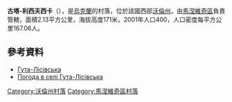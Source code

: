 {{coord|51|15|10|N|25|43|49|E|scale:30000|display=title}}

'''古塔-利西夫西卡'''（{{lang-uk|Гута-Лісівська}}），是[[烏克蘭|烏克蘭]]的村落，位於該國西部[[沃倫州|沃倫州]]，由[[馬涅維奇區|馬涅維奇區]]負責管轄，面積2.13平方公里，海拔高度171米，2001年人口400，人口密度每平方公里167.06人。

==參考資料==
* [http://w1.c1.rada.gov.ua/pls/z7503/A005?rdat1=01.04.2014&rf7571=4374 Гута-Лісівська] {{Wayback|url=http://w1.c1.rada.gov.ua/pls/z7503/A005?rdat1=01.04.2014&rf7571=4374 |date=20200418095030 }}
* [http://weather.in.ua/ua/volynskaja/6264 Погода в селі Гута-Лісівська] {{Wayback|url=http://weather.in.ua/ua/volynskaja/6264 |date=20200418095037 }}

[[Category:沃倫州村落|Category:沃倫州村落]]
[[Category:馬涅維奇區村落|Category:馬涅維奇區村落]]


{{Volyn-geo-stub}}